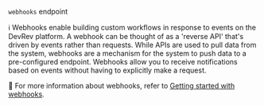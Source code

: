 `webhooks` endpoint

ℹ️ Webhooks enable building custom workflows in response to events on the DevRev platform. A webhook can be thought of as a 'reverse API' that's driven by events rather than requests. While APIs are used to pull data from the system, webhooks are a mechanism for the system to push data to a pre-configured endpoint. Webhooks allow you to receive notifications based on events without having to explicitly make a request.

📌 For more information about webhooks, refer to [Getting started with webhooks](/guides/getting-started-with-webhooks).
